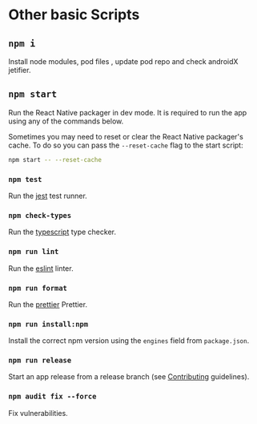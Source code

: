 # Other basic Scripts

## `npm i`

Install node modules, pod files , update pod repo and check androidX jetifier.

## `npm start`

Run the React Native packager in dev mode. It is required to run the app using
any of the commands below.

Sometimes you may need to reset or clear the React Native packager's cache. To
do so you can pass the `--reset-cache` flag to the start script:

```sh
npm start -- --reset-cache
```

### `npm test`

Run the [jest](https://github.com/facebook/jest) test runner.

### `npm check-types`

Run the [typescript](https://www.typescriptlang.org/) type checker.

### `npm run lint`

Run the [eslint](https://github.com/eslint/eslint) linter.

### `npm run format`

Run the [prettier](https://prettier.io/) Prettier.

### `npm run install:npm`

Install the correct npm version using the `engines` field from `package.json`.

### `npm run release`

Start an app release from a release branch (see [Contributing](contributing.md)
guidelines).

### `npm audit fix --force`

Fix vulnerabilities.
